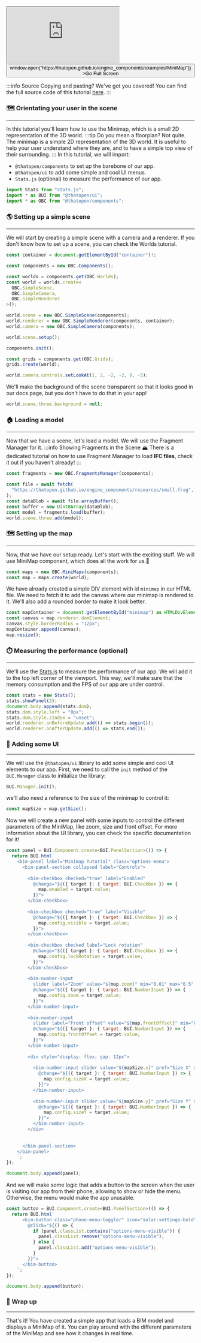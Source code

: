 <div style={{position: "relative"}}><iframe src="https://thatopen.github.io/engine_components/examples/MiniMap"></iframe><button class="full-screen-btn" onClick={() => window.open("https://thatopen.github.io/engine_components/examples/MiniMap")} >Go Full Screen</button></div>

:::info Source
Copying and pasting? We've got you covered! You can find the full source code of this tutorial [here](https://github.com/ThatOpen/engine_components/blob/main/packages/core/src/core/MiniMap/example.ts).
:::

### 🗺️ Orientating your user in the scene
---
In this tutorial you'll learn how to use the Minimap, which is a small 2D representation of the 3D world.
:::tip Do you mean a floorplan?
Not quite. The minimap is a simple 2D representation of the 3D world. It is useful to help your user understand where they are, and to have a simple top view of their surrounding. 
:::
In this tutorial, we will import:
- `@thatopen/components` to set up the barebone of our app.
- `@thatopen/ui` to add some simple and cool UI menus.
- `Stats.js` (optional) to measure the performance of our app.

```js
import Stats from "stats.js";
import * as BUI from "@thatopen/ui";
import * as OBC from "@thatopen/components";
```
### 🌎 Setting up a simple scene
---
We will start by creating a simple scene with a camera and a renderer. If you don't know how to set up a scene, you can check the Worlds tutorial.

```js
const container = document.getElementById("container")!;

const components = new OBC.Components();

const worlds = components.get(OBC.Worlds);
const world = worlds.create<
  OBC.SimpleScene,
  OBC.SimpleCamera,
  OBC.SimpleRenderer
>();

world.scene = new OBC.SimpleScene(components);
world.renderer = new OBC.SimpleRenderer(components, container);
world.camera = new OBC.SimpleCamera(components);

world.scene.setup();

components.init();

const grids = components.get(OBC.Grids);
grids.create(world);

world.camera.controls.setLookAt(1, 2, -2, -2, 0, -5);
```
We'll make the background of the scene transparent so that it looks good in our docs page, but you don't have to do that in your app!

```js
world.scene.three.background = null;
```
### 🏠 Loading a model
---
Now that we have a scene, let's load a model. We will use the Fragment Manager for it. 
:::info Showing Fragments in the Scene
🏔️ There is a dedicated tutorial on how to use Fragment Manager to load **IFC files**, check it out if you haven't already!
:::

```js
const fragments = new OBC.FragmentsManager(components);

const file = await fetch(
  "https://thatopen.github.io/engine_components/resources/small.frag",
);
const dataBlob = await file.arrayBuffer();
const buffer = new Uint8Array(dataBlob);
const model = fragments.load(buffer);
world.scene.three.add(model);
```
### 🗺 Setting up the map
---
Now, that we have our setup ready. Let's start with the exciting stuff.
We will use MiniMap component, which does all the work for us.🔮

```js
const maps = new OBC.MiniMaps(components);
const map = maps.create(world);
```
We have already created a simple DIV element with id `minimap` in our HTML file. We need to fetch it to add the canvas where our minimap is rendered to it. We'll also add a rounded border to make it look better.

```js
const mapContainer = document.getElementById("minimap") as HTMLDivElement;
const canvas = map.renderer.domElement;
canvas.style.borderRadius = "12px";
mapContainer.append(canvas);
map.resize();
```
### ⏱️ Measuring the performance (optional)
---
We'll use the [Stats.js](https://github.com/mrdoob/stats.js) to measure the performance of our app. We will add it to the top left corner of the viewport. This way, we'll make sure that the memory consumption and the FPS of our app are under control.

```js
const stats = new Stats();
stats.showPanel(2);
document.body.append(stats.dom);
stats.dom.style.left = "0px";
stats.dom.style.zIndex = "unset";
world.renderer.onBeforeUpdate.add(() => stats.begin());
world.renderer.onAfterUpdate.add(() => stats.end());
```
### 🧩 Adding some UI
---
We will use the `@thatopen/ui` library to add some simple and cool UI elements to our app. First, we need to call the `init` method of the `BUI.Manager` class to initialize the library:

```js
BUI.Manager.init();
```
we'll also need a reference to the  size of the minimap to control it:

```js
const mapSize = map.getSize();
```
Now we will create a new panel with some inputs to control the different parameters of the MiniMap, like zoom, size and front offset. For more information about the UI library, you can check the specific documentation for it!

```js
const panel = BUI.Component.create<BUI.PanelSection>(() => {
  return BUI.html`
    <bim-panel label="Minimap Tutorial" class="options-menu">
      <bim-panel-section collapsed label="Controls">
      
        <bim-checkbox checked="true" label="Enabled" 
          @change="${({ target }: { target: BUI.Checkbox }) => {
            map.enabled = target.value;
          }}">  
        </bim-checkbox>
        
        <bim-checkbox checked="true" label="Visible" 
          @change="${({ target }: { target: BUI.Checkbox }) => {
            map.config.visible = target.value;
          }}">  
        </bim-checkbox>
        
        <bim-checkbox checked label="Lock rotation" 
          @change="${({ target }: { target: BUI.Checkbox }) => {
            map.config.lockRotation = target.value;
          }}">  
        </bim-checkbox>
        
        <bim-number-input 
          slider label="Zoom" value="${map.zoom}" min="0.01" max="0.5" step="0.01" 
          @change="${({ target }: { target: BUI.NumberInput }) => {
            map.config.zoom = target.value;
          }}">
        </bim-number-input>
        
        <bim-number-input 
          slider label="Front offset" value="${map.frontOffset}" min="0" max="5" step="1" 
          @change="${({ target }: { target: BUI.NumberInput }) => {
            map.config.frontOffset = target.value;
          }}">
        </bim-number-input>
                
        <div style="display: flex; gap: 12px">
        
          <bim-number-input slider value="${mapSize.x}" pref="Size X" min="100" max="500" step="10"              
            @change="${({ target }: { target: BUI.NumberInput }) => {
              map.config.sizeX = target.value;
            }}">
          </bim-number-input>        
        
          <bim-number-input slider value="${mapSize.y}" pref="Size Y" min="100" max="500" step="10"            
            @change="${({ target }: { target: BUI.NumberInput }) => {
              map.config.sizeY = target.value;
            }}">
          </bim-number-input>
        </div>
  
        
      </bim-panel-section>
    </bim-panel>
    `;
});

document.body.append(panel);
```
And we will make some logic that adds a button to the screen when the user is visiting our app from their phone, allowing to show or hide the menu. Otherwise, the menu would make the app unusable.

```js
const button = BUI.Component.create<BUI.PanelSection>(() => {
  return BUI.html`
      <bim-button class="phone-menu-toggler" icon="solar:settings-bold"
        @click="${() => {
          if (panel.classList.contains("options-menu-visible")) {
            panel.classList.remove("options-menu-visible");
          } else {
            panel.classList.add("options-menu-visible");
          }
        }}">
      </bim-button>
    `;
});

document.body.append(button);
```
### 🎉 Wrap up
---
That's it! You have created a simple app that loads a BIM model and displays a MiniMap of it. You can play around with the different parameters of the MiniMap and see how it changes in real time.

